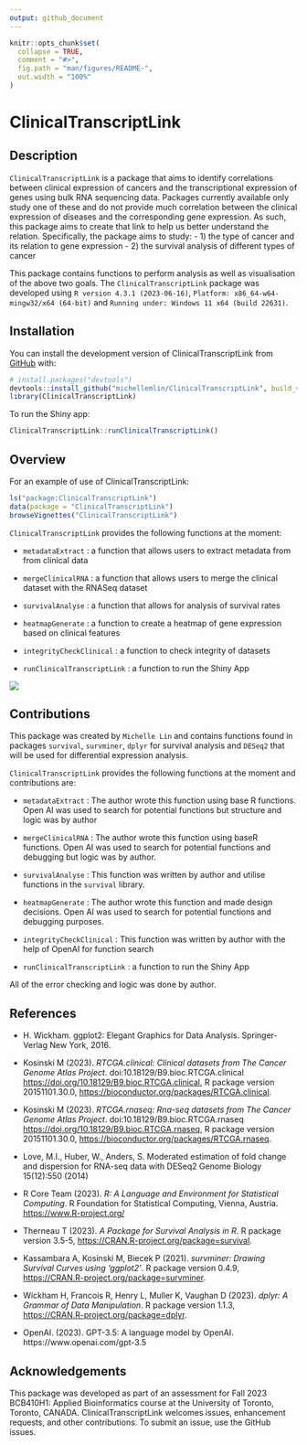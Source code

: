 ```yaml
---
output: github_document
---
```


<!-- README.md is generated from README.Rmd. Please edit that file -->

```r
knitr::opts_chunk$set(
  collapse = TRUE,
  comment = "#>",
  fig.path = "man/figures/README-",
  out.width = "100%"
)
```

# ClinicalTranscriptLink

<!-- badges: start -->
<!-- badges: end -->

## Description

`ClinicalTranscriptLink` is a package that aims to identify correlations between clinical expression of cancers and the transcriptional expression of genes using bulk RNA sequencing data. Packages currently available only study one of these and do not provide much correlation between the clinical expression of diseases and the corresponding gene expression. As such, this package aims to create that link to help us better understand the relation. Specifically, the package aims to study: 
- 1) the type of cancer and its relation to gene expression
- 2) the survival analysis of different types of cancer

This package contains functions to perform analysis as well as visualisation of the above two goals. The `ClinicalTranscriptLink` package was developed using `R version 4.3.1 (2023-06-16)`, `Platform: x86_64-w64-mingw32/x64 (64-bit)` and `Running under: Windows 11 x64 (build 22631)`.

## Installation

You can install the development version of ClinicalTranscriptLink from [GitHub](https://github.com/) with:

``` r
# install.packages("devtools")
devtools::install_github("michellemlin/ClinicalTranscriptLink", build_vignettes = TRUE)
library(ClinicalTranscriptLink)
```

To run the Shiny app: 
```r
ClinicalTranscriptLink::runClinicalTranscriptLink()
```

## Overview
For an example of use of ClinicalTranscriptLink: 

```r
ls("package:ClinicalTranscriptLink")
data(package = "ClinicalTranscriptLink") 
browseVignettes("ClinicalTranscriptLink")
```

`ClinicalTranscriptLink` provides the following functions at the moment: 

- `metadataExtract` : a function that allows users to extract metadata from from clinical data
  
- `mergeClinicalRNA` : a function that allows users to merge the clinical dataset with the RNASeq dataset

- `survivalAnalyse` : a function that allows for analysis of survival rates

- `heatmapGenerate` : a function to create a heatmap of gene expression based on clinical features

- `integrityCheckClinical` : a function to check integrity of datasets

- `runClinicalTranscriptLink` : a function to run the Shiny App

![](./MichellePackageOverview.png)


## Contributions
This package was created by `Michelle Lin` and contains functions found in packages `survival`, `survminer`, `dplyr` for survival analysis and `DESeq2` that will be used for differential expression analysis.


`ClinicalTranscriptLink` provides the following functions at the moment and contributions are: 

- `metadataExtract` : The author wrote this function using base R functions. Open AI was used to 
                      search for potential functions but structure and logic was by author
  
- `mergeClinicalRNA` : The author wrote this function using baseR functions. Open AI was used to 
                       search for potential functions and debugging but logic was by author. 

- `survivalAnalyse` : This function was written by author and utilise functions in the `survival` library.

- `heatmapGenerate` : The author wrote this function and made design decisions. Open AI was used to 
                      search for potential functions and debugging purposes.

- `integrityCheckClinical` : This function was written by author with the help of OpenAI for function search

- `runClinicalTranscriptLink` : a function to run the Shiny App

All of the error checking and logic was done by author. 


## References
- H. Wickham. ggplot2: Elegant Graphics for Data
  Analysis. Springer-Verlag New York, 2016.
  
- Kosinski M (2023). _RTCGA.clinical: Clinical
  datasets from The Cancer Genome Atlas Project_.
  doi:10.18129/B9.bioc.RTCGA.clinical
  <https://doi.org/10.18129/B9.bioc.RTCGA.clinical>, R
  package version 20151101.30.0,
  <https://bioconductor.org/packages/RTCGA.clinical>.
  
- Kosinski M (2023). _RTCGA.rnaseq: Rna-seq datasets
  from The Cancer Genome Atlas Project_.
  doi:10.18129/B9.bioc.RTCGA.rnaseq
  <https://doi.org/10.18129/B9.bioc.RTCGA.rnaseq>, R
  package version 20151101.30.0,
  <https://bioconductor.org/packages/RTCGA.rnaseq>.
  
- Love, M.I., Huber, W., Anders, S. Moderated estimation of fold
  change and dispersion for RNA-seq data with DESeq2 Genome
  Biology 15(12):550 (2014)
  
- R Core Team (2023). _R: A Language and Environment for Statistical Computing_.
  R Foundation for Statistical Computing, Vienna, Austria.
  <https://www.R-project.org/>
  
- Therneau T (2023). _A Package for Survival Analysis in R_. R
  package version 3.5-5,
  <https://CRAN.R-project.org/package=survival>.
  
- Kassambara A, Kosinski M, Biecek P (2021). _survminer: Drawing
  Survival Curves using 'ggplot2'_. R package version 0.4.9,
  <https://CRAN.R-project.org/package=survminer>.

- Wickham H, Francois R, Henry L, Muller K, Vaughan D (2023).
  _dplyr: A Grammar of Data Manipulation_. R package version
  1.1.3, <https://CRAN.R-project.org/package=dplyr>.
  
- OpenAI. (2023). GPT-3.5: A language model by OpenAI. 
  https://www.openai.com/gpt-3.5


## Acknowledgements
This package was developed as part of an assessment for Fall 2023 BCB410H1: Applied Bioinformatics course at the University of Toronto, Toronto, CANADA. ClinicalTranscriptLink welcomes issues, enhancement requests, and other contributions. To submit an issue, use the GitHub issues.

